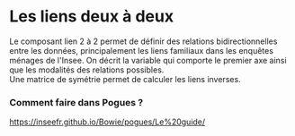 # Les liens deux à deux

Le composant lien 2 à 2 permet de définir des relations bidirectionnelles entre les données, principalement les liens familiaux dans les enquêtes ménages de l'Insee. On décrit la variable qui comporte le premier axe ainsi que les modalités des relations possibles.  
Une matrice de symétrie permet de calculer les liens inverses.

### Comment faire dans Pogues ?

https://inseefr.github.io/Bowie/pogues/Le%20guide/
